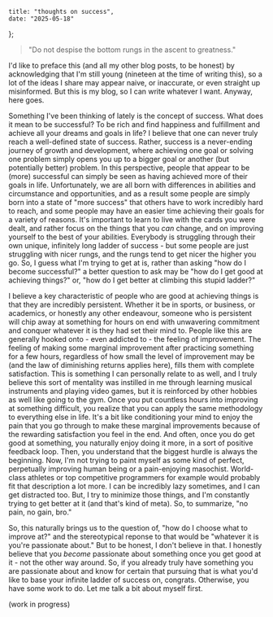    title: "thoughts on success",
    date: "2025-05-18"
};

> "Do not despise the bottom rungs in the ascent to greatness."

I'd like to preface this (and all my other blog posts, to be honest) by acknowledging that
I'm still young (nineteen at the time of writing this), so a lot of the ideas I share may
appear naive, or inaccurate, or even straight up misinformed. But this is my blog, so I can write whatever
I want. Anyway, here goes.

Something I've been thinking of lately is the concept of success. What does it mean to be
successful? To be rich and find happiness and fulfillment and achieve all your dreams and goals in
life? I believe that one can never truly reach a well-defined state of success. Rather,
success is a never-ending journey of growth and development, where achieving one goal or
solving one problem simply opens you up to a bigger goal or another (but potentially better)
problem. In this perspective, people that appear to be (more) successful can simply be
seen as having achieved more of their goals in life. Unfortunately, we are all born with differences
in abilities and circumstance and opportunities, and as a result some people are simply born into
a state of "more success" that others have to work incredibly hard to reach, and some people may have
an easier time achieving their goals for a variety of reasons. It's important to learn to
live with the cards you were dealt, and rather focus on the things that you *can* change,
and on improving yourself to the best of your abilities. Everybody is struggling through their
own unique, infinitely long ladder of success - but some people are just struggling with
nicer rungs, and the rungs tend to get nicer the higher you go. So, I guess what I'm trying to get
at is, rather than asking "how do I become successful?" a better question to ask may be
"how do I get good at achieving things?" or, "how do I get better at climbing this stupid ladder?"

I believe a key characteristic of people who are good at achieving things is that they are incredibly
persistent. Whether it be in sports, or business, or academics, or honestly any other endeavour, someone
who is persistent will chip away at something for hours on end with unwavering commitment and conquer
whatever it is they had set their mind to. People like this are generally hooked onto - even addicted
to - the feeling of improvement. The feeling of making some marginal improvement after practicing
something for a few hours, regardless of how small the level of improvement may be (and the law of diminishing returns applies
here), fills them with complete satisfaction. This is something I can personally relate to as well, and I
truly believe this sort of mentality was instilled in me through learning musical instruments and playing
video games, but it is reinforced by other hobbies as well like going to the gym. Once you put countless
hours into improving at something difficult, you realize that you can apply
the same methodology to everything else in life. It's a bit like
conditioning your mind to enjoy the pain that you go through to make these marginal improvements
because of the rewarding satisfaction you feel in the end. And often, once you do get good at something,
you naturally enjoy doing it more, in a sort of positive feedback loop. Then, you understand that
the biggest hurdle is always the beginning. Now, I'm not trying to paint myself
as some kind of perfect, perpetually improving human being or a pain-enjoying masochist.
World-class athletes or top competitive programmers for example would probably fit that description
a lot more. I can be incredibly lazy sometimes, and I can get distracted too. But, I try to minimize
those things, and I'm constantly trying to get better at it (and that's kind of meta). So, to
summarize, "no pain, no gain, bro."

So, this naturally brings us to the question of, "how do I choose what to improve at?" and the
stereotypical reponse to that would be "whatever it is you're passionate about." But to be honest,
I don't believe in that. I honestly believe that you *become* passionate about something
once you get good at it - not the other way around. So, if you already truly have something you
are passionate about and know for certain that pursuing that is what you'd like to base your infinite
ladder of success on, congrats. Otherwise, you have some work to do. Let me talk a bit about myself
first.

(work in progress)
